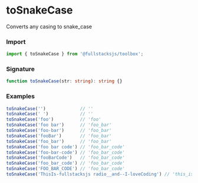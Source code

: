 # toSnakeCase

Converts any casing to snake_case

### Import

```typescript copy
import { toSnakeCase } from '@fullstacksjs/toolbox';
```

### Signature

```typescript copy
function toSnakeCase(str: string): string {}
```

### Examples

```typescript copy
toSnakeCase('')             // ''
toSnakeCase(' ')            // ''
toSnakeCase('foo')          // 'foo'
toSnakeCase('foo bar')      // 'foo_bar'
toSnakeCase('foo-bar')      // 'foo_bar'
toSnakeCase('fooBar')       // 'foo_bar'
toSnakeCase('foo_bar')      // 'foo_bar'
toSnakeCase('foo bar code') // 'foo_bar_code'
toSnakeCase('foo-bar-code') // 'foo_bar_code'
toSnakeCase('fooBarCode')   // 'foo_bar_code'
toSnakeCase('foo_bar_code') // 'foo_bar_code'
toSnakeCase('FOO_BAR_CODE') // 'foo_bar_code'
toSnakeCase('ThisIs-fullstacksjs radio__and--I-loveCoding') // 'this_is_fullstacksjs_radio_and_i_love_coding'
```
